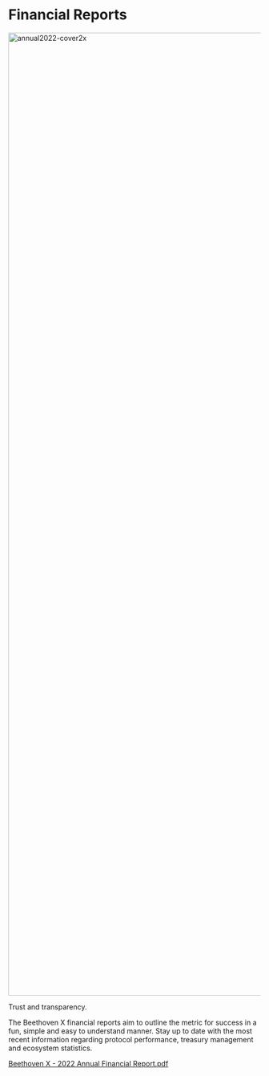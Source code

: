 # Financial Reports
<img width="1920" alt="annual2022-cover2x" src="https://user-images.githubusercontent.com/109503546/218052679-73b7b3b5-58cc-4a74-9018-eec821746afd.png"> </img>

Trust and transparency.

The Beethoven X financial reports aim to outline the metric for success in a fun, simple and easy to understand manner. Stay up to date with the most recent information regarding protocol performance, treasury  management and ecosystem statistics.


[Beethoven X - 2022 Annual Financial Report.pdf](https://github.com/beethovenxfi/beethovenx-docs/files/10705691/Beethoven.X.-.2022.Annual.Financial.Report.pdf)

